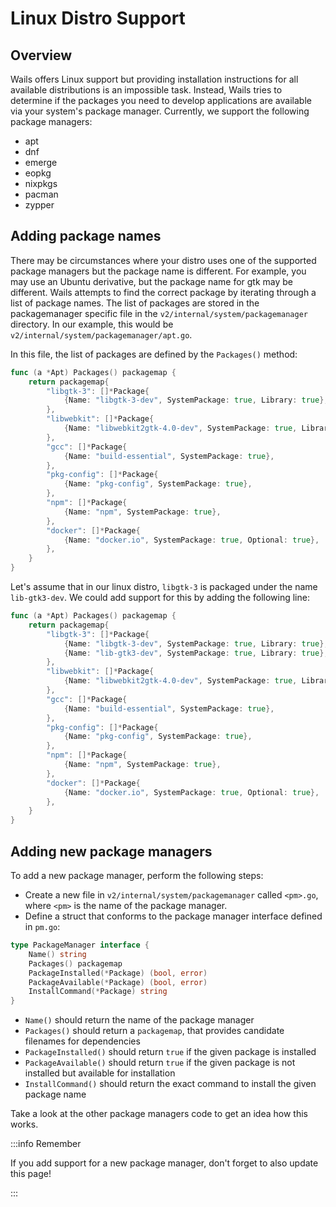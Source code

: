 # Linux Distro Support

## Overview

Wails offers Linux support but providing installation instructions for all available distributions is an impossible task.
Instead, Wails tries to determine if the packages you need to develop applications are available via your system's package
manager. Currently, we support the following package managers:

- apt
- dnf
- emerge
- eopkg
- nixpkgs
- pacman
- zypper

## Adding package names

There may be circumstances where your distro uses one of the supported package managers but the package name
is different. For example, you may use an Ubuntu derivative, but the package name for gtk may be different. Wails
attempts to find the correct package by iterating through a list of package names.
The list of packages are stored in the packagemanager specific file in the `v2/internal/system/packagemanager`
directory. In our example, this would be `v2/internal/system/packagemanager/apt.go`.

In this file, the list of packages are defined by the `Packages()` method:

```go
func (a *Apt) Packages() packagemap {
	return packagemap{
		"libgtk-3": []*Package{
			{Name: "libgtk-3-dev", SystemPackage: true, Library: true},
		},
		"libwebkit": []*Package{
			{Name: "libwebkit2gtk-4.0-dev", SystemPackage: true, Library: true},
		},
		"gcc": []*Package{
			{Name: "build-essential", SystemPackage: true},
		},
		"pkg-config": []*Package{
			{Name: "pkg-config", SystemPackage: true},
		},
		"npm": []*Package{
			{Name: "npm", SystemPackage: true},
		},
		"docker": []*Package{
			{Name: "docker.io", SystemPackage: true, Optional: true},
		},
	}
}
```

Let's assume that in our linux distro, `libgtk-3` is packaged under the name `lib-gtk3-dev`.
We could add support for this by adding the following line:

```go {5}
func (a *Apt) Packages() packagemap {
	return packagemap{
		"libgtk-3": []*Package{
			{Name: "libgtk-3-dev", SystemPackage: true, Library: true},
			{Name: "lib-gtk3-dev", SystemPackage: true, Library: true},
		},
		"libwebkit": []*Package{
			{Name: "libwebkit2gtk-4.0-dev", SystemPackage: true, Library: true},
		},
		"gcc": []*Package{
			{Name: "build-essential", SystemPackage: true},
		},
		"pkg-config": []*Package{
			{Name: "pkg-config", SystemPackage: true},
		},
		"npm": []*Package{
			{Name: "npm", SystemPackage: true},
		},
		"docker": []*Package{
			{Name: "docker.io", SystemPackage: true, Optional: true},
		},
	}
}
```

## Adding new package managers

To add a new package manager, perform the following steps:

- Create a new file in `v2/internal/system/packagemanager` called `<pm>.go`, where `<pm>` is the name of the package manager.
- Define a struct that conforms to the package manager interface defined in `pm.go`:

```go
type PackageManager interface {
	Name() string
	Packages() packagemap
	PackageInstalled(*Package) (bool, error)
	PackageAvailable(*Package) (bool, error)
	InstallCommand(*Package) string
}
```

- `Name()` should return the name of the package manager
- `Packages()` should return a `packagemap`, that provides candidate filenames for dependencies
- `PackageInstalled()` should return `true` if the given package is installed
- `PackageAvailable()` should return `true` if the given package is not installed but available for installation
- `InstallCommand()` should return the exact command to install the given package name

Take a look at the other package managers code to get an idea how this works.

:::info Remember

If you add support for a new package manager, don't forget to also update this page!

:::
